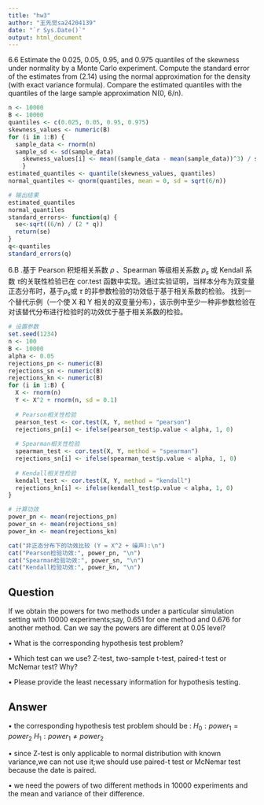 ```yaml
---
title: "hw3"
author: "王先觉sa24204139"
date: "`r Sys.Date()`"
output: html_document
---
```


6.6 Estimate the 0.025, 0.05, 0.95, and 0.975 quantiles of the skewness \sqrt{b_1} under normality by a Monte Carlo experiment. Compute the standard error of the estimates from (2.14) using the normal approximation for the density (with exact variance formula). Compare the estimated quantiles with the quantiles of the large sample approximation \sqrt{b_1} \approx N(0, 6/n).

```r
n <- 10000  
B <- 10000
quantiles <- c(0.025, 0.05, 0.95, 0.975)
skewness_values <- numeric(B)
for (i in 1:B) {
  sample_data <- rnorm(n)
  sample_sd <- sd(sample_data)
    skewness_values[i] <- mean((sample_data - mean(sample_data))^3) / sample_sd^3
    }
estimated_quantiles <- quantile(skewness_values, quantiles)
normal_quantiles <- qnorm(quantiles, mean = 0, sd = sqrt(6/n))

# 输出结果
estimated_quantiles
normal_quantiles
standard_errors<- function(q) {
  se<-sqrt((6/n) / (2 * q))
  return(se)
}
q<-quantiles
standard_errors(q)
```

6.B .基于 Pearson 积矩相关系数 $\rho$ 、Spearman 等级相关系数 $\rho_s$ 或 Kendall 系数 $\tau$的关联性检验已在 cor.test 函数中实现。通过实验证明，当样本分布为双变量正态分布时，基于$\rho_s$或 $\tau$ 的非参数检验的功效低于基于相关系数的检验。 找到一个替代示例（一个使 X 和 Y 相关的双变量分布），该示例中至少一种非参数检验在对该替代分布进行检验时的功效优于基于相关系数的检验。

```r
# 设置参数
set.seed(1234)
n <- 100
B <- 10000
alpha <- 0.05
rejections_pn <- numeric(B)
rejections_sn <- numeric(B)
rejections_kn <- numeric(B)
for (i in 1:B) {
  X <- rnorm(n)
  Y <- X^2 + rnorm(n, sd = 0.1)
  
  # Pearson相关性检验
  pearson_test <- cor.test(X, Y, method = "pearson")
  rejections_pn[i] <- ifelse(pearson_test$p.value < alpha, 1, 0)
  
  # Spearman相关性检验
  spearman_test <- cor.test(X, Y, method = "spearman")
  rejections_sn[i] <- ifelse(spearman_test$p.value < alpha, 1, 0)
  
  # Kendall相关性检验
  kendall_test <- cor.test(X, Y, method = "kendall")
  rejections_kn[i] <- ifelse(kendall_test$p.value < alpha, 1, 0)
}

# 计算功效
power_pn <- mean(rejections_pn)
power_sn <- mean(rejections_sn)
power_kn <- mean(rejections_kn)

cat("非正态分布下的功效比较 (Y = X^2 + 噪声):\n")
cat("Pearson检验功效:", power_pn, "\n")
cat("Spearman检验功效:", power_sn, "\n")
cat("Kendall检验功效:", power_kn, "\n")
```

## Question

If we obtain the powers for two methods under a particular simulation setting with 10000 experiments;say, 0.651 for one method and 0.676 for another method. Can we say the powers are different at 0.05 level?

• What is the corresponding hypothesis test problem?

• Which test can we use? Z-test, two-sample t-test, paired-t test or McNemar test? Why?

• Please provide the least necessary information for hypothesis testing.

## Answer

• the corresponding hypothesis test problem should be : $H_0:power_1=power_2$ $H_1:power_1\neq power_2$

• since Z-test is only applicable to normal distribution with known variance,we can not use it;we should use paired-t test or McNemar test because the date is paired.

• we need the powers of two different methods in 10000 experiments and the mean and variance of their difference.
